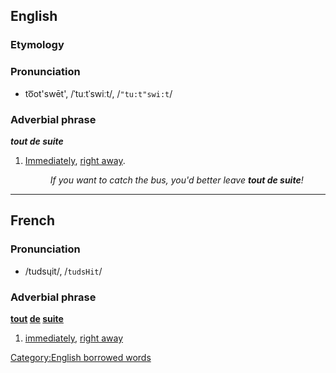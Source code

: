 ==English==
===Etymology===
{{F.}}

===Pronunciation===
*to͞ot'swēt', /ˈtuːtˈswiːt/, /<tt>"tu:t"swi:t</tt>/

===Adverbial phrase===
'''''tout de suite'''''

#{{slang}} [[Immediately]], [[right away]].
#:''If you want to catch the bus, you'd better leave '''''tout de suite'''''!''

----
==French==
===Pronunciation===
*/tudsɥit/, /<tt>tudsHit</tt>/

===Adverbial phrase===
'''[[tout#French|tout]] [[de#French|de]] [[suite#French|suite]]''' {{idiom}}

#[[immediately]], [[right away]]

[[Category:English borrowed words]]